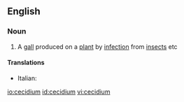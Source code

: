 ==English==

===Noun===
{{en-noun|cecidia}}

# A [[gall]] produced on a [[plant]] by [[infection]] from [[insect]]s etc

====Translations====
{{trans-top|cecidium}}
*Italian: {{t-|it|cecidio|m}}
{{trans-mid}}

{{trans-bottom}}

[[io:cecidium]]
[[id:cecidium]]
[[vi:cecidium]]